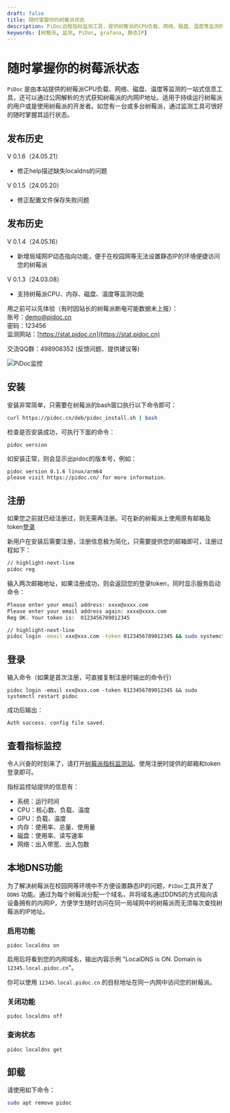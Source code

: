 ```yaml
---
draft: false
title: 随时掌握你的树莓派状态
description: PiDoc远程指标监测工具，提供树莓派的CPU负载、网络、磁盘、温度等监测的一站式信息。同时还能提供局域网IP解析功能，解决校园网等环境不能设置静态IP的问题。
keywords: [树莓派, 监测, PiDoc, grafana, 静态IP]
---
```


# 随时掌握你的树莓派状态

`PiDoc` 是由本站提供的树莓派CPU负载、网络、磁盘、温度等监测的一站式信息工具，还可以通过公网解析的方式获知树莓派的内网IP地址。适用于持续运行树莓派的用户或是使用树莓派的开发者。如您有一台或多台树莓派，通过监测工具可很好的随时掌握其运行状态。

## 发布历史
V 0.1.6（24.05.21）
- 修正help描述缺失localdns的问题

V 0.1.5（24.05.20）
- 修正配置文件保存失败问题

## 发布历史
V 0.1.4（24.05.16）
- 新增局域网IP动态指向功能，便于在校园网等无法设置静态IP的环境便捷访问您的树莓派

V 0.1.3（24.03.08）
- 支持树莓派CPU、内存、磁盘、温度等监测功能

用之前可以先体验（有时因站长的树莓派断电可能数据未上报）：<br />
账号：demo@pidoc.cn<br />
密码：123456<br />
监测网站：[https://stat.pidoc.cn](https://stat.pidoc.cn)


交流QQ群：498908352 (反馈问题、提供建议等)

<img src="/img/pidoc/pidoc.png" alt="PiDoc监控" />

## 安装

安装非常简单，只需要在树莓派的bash窗口执行以下命令即可：

```sh
curl https://pidoc.cn/deb/pidoc_install.sh | bash
```

检查是否安装成功，可执行下面的命令：
```sh
pidoc version
```

如安装正常，则会显示出pidoc的版本号，例如：
```
pidoc version 0.1.6 linux/arm64
please visit https://pidoc.cn/ for more information.
```

## 注册

如果您之前就已经注册过，则无需再注册。可在新的树莓派上使用原有邮箱及token[登录](#登录)

新用户在安装后需要注册，注册信息极为简化，只需要提供您的邮箱即可，注册过程如下：
```sh
// highlight-next-line
pidoc reg
```

输入两次邮箱地址，如果注册成功，则会返回您的登录token，同时显示服务启动命令：
```sh
Please enter your email address: xxxx@xxxx.com
Please enter your email address again: xxxx@xxxx.com
Reg OK. Your token is:  0123456789012345

// highlight-next-line
pidoc login -email xxx@xxx.com -token 0123456789012345 && sudo systemctl restart pidoc

```

## 登录

输入命令（如果是首次注册，可直接复制注册时输出的命令行）
```
pidoc login -email xxx@xxx.com -token 0123456789012345 && sudo systemctl restart pidoc
```

成功后输出：
```
Auth success. config file saved.
```

## 查看指标监控
令人兴奋的时刻来了，请打开[树莓派指标监测站](https://stat.pidoc.cn/)。使用注册时提供的邮箱和token登录即可。

指标监控站提供的信息有：
- 系统：运行时间
- CPU：核心数、负载、温度
- GPU：负载、温度
- 内存：使用率、总量、使用量
- 磁盘：使用率、读写速率
- 网络：出入带宽、出入包数

## 本地DNS功能

为了解决树莓派在校园网等环境中不方便设置静态IP的问题，`PiDoc`工具开发了 `DDNS` 功能。通过为每个树莓派分配一个域名，并将域名通过DDNS的方式指向该设备拥有的内网IP，方便学生随时访问在同一局域网中的树莓派而无须每次查找树莓派的IP地址。

### 启用功能
```
pidoc localdns on
```
启用后将看到您的内网域名，输出内容示例 "LocalDNS is ON. Domain is `12345.local.pidoc.cn`"。

你可以使用 `12345.local.pidoc.cn` 的目标地址在同一内网中访问您的树莓派。

### 关闭功能
```
pidoc localdns off
```

### 查询状态
```
pidoc localdns get
```

## 卸载

请使用如下命令：
```sh
sudo apt remove pidoc
```

<Normal />